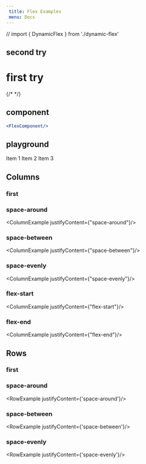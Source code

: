 ```yaml
---
 title: Flex Examples
 menu: Docs
---
```


// import { DynamicFlex } from './dynamic-flex'




## second try


<DynamicFlexComponent/>

# first try

{/* <DynamicFlex/> */}

## component

```jsx live=true
<FlexComponent/>
```

## playground

<Playground>
<BorderBox width={300} height={300} borderRadius={0}>
  <Flex flexWrap="nowrap">
    <Flex.Item>
      <Box p={3} bg="blue.5">
        Item 1
      </Box>
    </Flex.Item>
    <Flex.Item>
      <Box p={3} bg="green.5">
        Item 2
      </Box>
    </Flex.Item>
    <Flex.Item>
      <Box p={3} bg="yellow.5">
        Item 3
      </Box>
    </Flex.Item>
  </Flex>
</BorderBox>
</Playground>

## Columns

### first

<ColumnExample grow={1}/>

### space-around

<ColumnExample justifyContent={"space-around"}/>

### space-between

<ColumnExample justifyContent={"space-between"}/>

### space-evenly

<ColumnExample justifyContent={"space-evenly"}/>

### flex-start

<ColumnExample justifyContent={"flex-start"}/>

### flex-end

<ColumnExample justifyContent={"flex-end"}/>

## Rows

### first

<RowExample/>

### space-around

<RowExample justifyContent={'space-around'}/>

### space-between

<RowExample justifyContent={'space-between'}/>

### space-evenly

<RowExample justifyContent={'space-evenly'}/>
